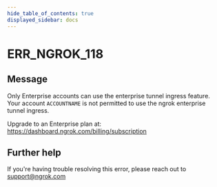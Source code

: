```yaml
---
hide_table_of_contents: true
displayed_sidebar: docs
---
```



# ERR_NGROK_118

## Message

Only Enterprise accounts can use the enterprise tunnel ingress feature.
Your account `ACCOUNTNAME` is not permitted to use the ngrok enterprise tunnel ingress.

Upgrade to an Enterprise plan at: https://dashboard.ngrok.com/billing/subscription

<ErrorDetails error="err_ngrok_118" />

## Further help

If you're having trouble resolving this error, please reach out to [support@ngrok.com](mailto:support@ngrok.com?subject=Help%20with%20ERR_NGROK_118)
